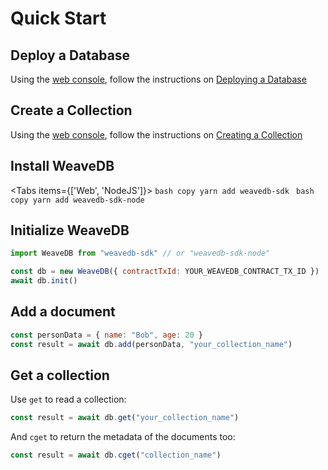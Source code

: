
# Quick Start

## Deploy a Database

Using the [web console](https://console.weavedb.dev/), follow the instructions on [Deploying a Database](/web-console/deploy-database)

## Create a Collection

Using the [web console](https://console.weavedb.dev/), follow the instructions on [Creating a Collection](/web-console/create-collection)

## Install WeaveDB

<Tabs items={['Web', 'NodeJS']}>
  <Tab>
    ```bash copy
    yarn add weavedb-sdk
    ```
  </Tab>
  <Tab>
    ```bash copy
    yarn add weavedb-sdk-node
    ```
  </Tab>
</Tabs>

## Initialize WeaveDB
```js copy
import WeaveDB from "weavedb-sdk" // or "weavedb-sdk-node"

const db = new WeaveDB({ contractTxId: YOUR_WEAVEDB_CONTRACT_TX_ID })
await db.init()
```

## Add a document

```js copy
const personData = { name: "Bob", age: 20 }
const result = await db.add(personData, "your_collection_name")
```

## Get a collection

Use `get` to read a collection:

```js copy
const result = await db.get("your_collection_name")
```

And `cget` to return the metadata of the documents too:

```js copy
const result = await db.cget("collection_name")
```
